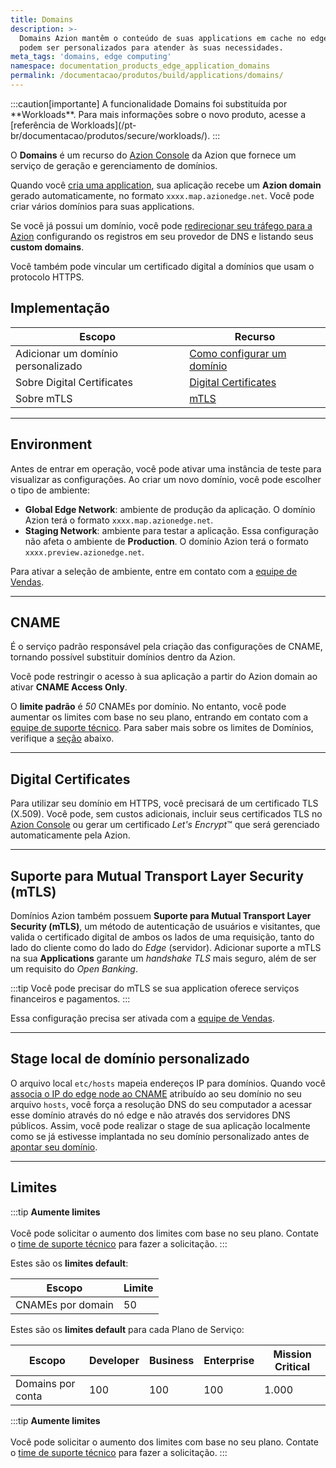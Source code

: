 ```yaml
---
title: Domains
description: >-
  Domains Azion mantêm o conteúdo de suas applications em cache no edge e
  podem ser personalizados para atender às suas necessidades.
meta_tags: 'domains, edge computing'
namespace: documentation_products_edge_application_domains
permalink: /documentacao/produtos/build/applications/domains/
---
```



<Apiv4Rollout />
:::caution[importante]
A funcionalidade Domains foi substituída por **Workloads**. Para mais informações sobre o novo produto, acesse a [referência de Workloads](/pt-br/documentacao/produtos/secure/workloads/).
:::

O **Domains** é um recurso do [Azion Console](https://console.azion.com) da Azion que fornece um serviço de geração e gerenciamento de domínios.

Quando você [cria uma application](/pt-br/documentacao/produtos/guias/build/criar-uma-aplicacao/), sua aplicação recebe um **Azion domain** gerado automaticamente, no formato `xxxx.map.azionedge.net`. Você pode criar vários domínios para suas applications.

Se você já possui um domínio, você pode [redirecionar seu tráfego para a Azion](/pt-br/documentacao/produtos/guias/apontar-dominio-para-a-azion/) configurando os registros em seu provedor de DNS e listando seus **custom domains**.

Você também pode vincular um certificado digital a domínios que usam o protocolo HTTPS.

## Implementação

| Escopo | Recurso |
| --- | --- |
| Adicionar um domínio personalizado | [Como configurar um domínio](/pt-br/documentacao/produtos/guias/configurar-dominio/) |
| Sobre Digital Certificates | [Digital Certificates](/pt-br/documentacao/produtos/secure/edge-firewall/digital-certificates/) |
| Sobre mTLS | [mTLS](/pt-br/documentacao/produtos/secure/edge-firewall/mtls/) |

---

## Environment

Antes de entrar em operação, você pode ativar uma instância de teste para visualizar as configurações. Ao criar um novo domínio, você pode escolher o tipo de ambiente:

- **Global Edge Network**: ambiente de produção da aplicação. O domínio Azion terá o formato `xxxx.map.azionedge.net`.
- **Staging Network**: ambiente para testar a aplicação. Essa configuração não afeta o ambiente de **Production**. O domínio Azion terá o formato `xxxx.preview.azionedge.net`.

Para ativar a seleção de ambiente, entre em contato com a [equipe de Vendas](https://www.azion.com/pt-br/contate-vendas/).

---

## CNAME

É o serviço padrão responsável pela criação das configurações de CNAME, tornando possível substituir domínios dentro da Azion.

Você pode restringir o acesso à sua aplicação a partir do Azion domain ao ativar **CNAME Access Only**.

O **limite padrão** é *50* CNAMEs por domínio. No entanto, você pode aumentar os limites com base no seu plano, entrando em contato com a [equipe de suporte técnico](/en/documentation/services/support/). Para saber mais sobre os limites de Domínios, verifique a [seção](#limites) abaixo.

---

## Digital Certificates

Para utilizar seu domínio em HTTPS, você precisará de um certificado TLS (X.509). Você pode, sem custos adicionais, incluir seus certificados TLS no [Azion Console](https://console.azion.com) ou gerar um certificado *Let's Encrypt*™ que será gerenciado automaticamente pela Azion.

---

## Suporte para Mutual Transport Layer Security (mTLS)

Domínios Azion também possuem **Suporte para Mutual Transport Layer Security (mTLS)**, um método de autenticação de usuários e visitantes, que valida o certificado digital de ambos os lados de uma requisição, tanto do lado do cliente como do lado do *Edge* (servidor). Adicionar suporte a mTLS na sua **Applications** garante um *handshake TLS* mais seguro, além de ser um requisito do *Open Banking*.

:::tip
Você pode precisar do mTLS se sua application oferece serviços financeiros e pagamentos.
:::

Essa configuração precisa ser ativada com a [equipe de Vendas](https://www.azion.com/pt-br/contate-vendas/).

---

## Stage local de domínio personalizado

O arquivo local `etc/hosts` mapeia endereços IP para domínios. Quando você [associa o IP do edge node ao CNAME](/pt-br/documentacao/produtos/guias/testar-applications-atraves-do-arquivo-hosts/) atribuído ao seu domínio no seu arquivo `hosts`, você força a resolução DNS do seu computador a acessar esse domínio através do nó edge e não através dos servidores DNS públicos. Assim, você pode realizar o stage de sua aplicação localmente como se já estivesse implantada no seu domínio personalizado antes de [apontar seu domínio](/pt-br/documentacao/produtos/guias/apontar-dominio-para-a-azion/).

---

## Limites

:::tip
**Aumente limites** <br></br>
Você pode solicitar o aumento dos limites com base no seu plano. Contate o [time de suporte técnico](/pt-br/documentacao/servicos/suporte/) para fazer a solicitação.
:::

Estes são os **limites default**:

| Escopo | Limite |
| --- | --- |
| CNAMEs por domain | 50 |

Estes são os **limites default** para cada Plano de Serviço:

| Escopo | Developer | Business | Enterprise | Mission Critical |
| --- | --- | --- | --- |---|
| Domains por conta | 100 | 100 | 100 | 1.000 |

:::tip
**Aumente limites** <br></br>
Você pode solicitar o aumento dos limites com base no seu plano. Contate o [time de suporte técnico](/pt-br/documentacao/servicos/suporte/) para fazer a solicitação.
:::
